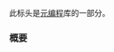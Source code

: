 {{cpp/header/title|type_traits|notes={{mark c++11}}}}
{{cpp/header/navbar}}
此标头是[[cpp/meta|元编程]]库的一部分。

{{dsc begin}}

{{dsc h1|类}}

{{dsc h2|辅助类}}
{{dsc inc|cpp/types/dsc integral_constant}}
{{dsc|{{tt|true_type}}|{{c/core|std::integral_constant&lt;bool, true&gt;}}}}
{{dsc|{{tt|false_type}}|{{c/core|std::integral_constant&lt;bool, false&gt;}}}}

{{dsc h2|基础类型分类}}
{{dsc inc|cpp/types/dsc is_void}}
{{dsc inc|cpp/types/dsc is_null_pointer}}
{{dsc inc|cpp/types/dsc is_integral}}
{{dsc inc|cpp/types/dsc is_floating_point}}
{{dsc inc|cpp/types/dsc is_array}}
{{dsc inc|cpp/types/dsc is_enum}}
{{dsc inc|cpp/types/dsc is_union}}
{{dsc inc|cpp/types/dsc is_class}}
{{dsc inc|cpp/types/dsc is_function}}
{{dsc inc|cpp/types/dsc is_pointer}}
{{dsc inc|cpp/types/dsc is_lvalue_reference}}
{{dsc inc|cpp/types/dsc is_rvalue_reference}}
{{dsc inc|cpp/types/dsc is_member_object_pointer}}
{{dsc inc|cpp/types/dsc is_member_function_pointer}}

{{dsc h2|复合类型分类}}
{{dsc inc|cpp/types/dsc is_fundamental}}
{{dsc inc|cpp/types/dsc is_arithmetic}}
{{dsc inc|cpp/types/dsc is_scalar}}
{{dsc inc|cpp/types/dsc is_object}}
{{dsc inc|cpp/types/dsc is_compound}}
{{dsc inc|cpp/types/dsc is_reference}}
{{dsc inc|cpp/types/dsc is_member_pointer}}

{{dsc h2|类型的性质}}
{{dsc inc|cpp/types/dsc is_const}}
{{dsc inc|cpp/types/dsc is_volatile}}
{{dsc inc|cpp/types/dsc is_trivial}}
{{dsc inc|cpp/types/dsc is_trivially_copyable}}
{{dsc inc|cpp/types/dsc is_standard_layout}}
{{dsc inc|cpp/types/dsc is_pod}}
{{dsc inc|cpp/types/dsc is_literal_type}}
{{dsc inc|cpp/types/dsc has_unique_object_representations}}
{{dsc inc|cpp/types/dsc is_empty}}
{{dsc inc|cpp/types/dsc is_polymorphic}}
{{dsc inc|cpp/types/dsc is_abstract}}
{{dsc inc|cpp/types/dsc is_final}}
{{dsc inc|cpp/types/dsc is_aggregate}}
{{dsc inc|cpp/types/dsc is_implicit_lifetime}}
{{dsc inc|cpp/types/dsc is_signed}}
{{dsc inc|cpp/types/dsc is_unsigned}}
{{dsc inc|cpp/types/dsc is_bounded_array}}
{{dsc inc|cpp/types/dsc is_unbounded_array}}
{{dsc inc|cpp/types/dsc is_scoped_enum}}
{{dsc end}}

{{dsc begin}}
{{dsc h2|受支持操作}}
{{dsc inc|cpp/types/dsc is_constructible}}
{{dsc inc|cpp/types/dsc is_default_constructible}}
{{dsc inc|cpp/types/dsc is_copy_constructible}}
{{dsc inc|cpp/types/dsc is_move_constructible}}
{{dsc inc|cpp/types/dsc is_assignable}}
{{dsc inc|cpp/types/dsc is_copy_assignable}}
{{dsc inc|cpp/types/dsc is_move_assignable}}
{{dsc inc|cpp/types/dsc is_destructible}}
{{dsc inc|cpp/types/dsc has_virtual_destructor}}
{{dsc inc|cpp/types/dsc is_swappable}}
{{dsc inc|cpp/types/dsc reference_converts_from_temporary}}
{{dsc inc|cpp/types/dsc reference_constructs_from_temporary}}
{{dsc end}}

{{dsc begin}}
{{dsc h2|性质查询}}
{{dsc inc|cpp/types/dsc alignment_of}}
{{dsc inc|cpp/types/dsc rank}}
{{dsc inc|cpp/types/dsc extent}}
{{dsc end}}

{{dsc begin}}
{{dsc h2|类型关系}}
{{dsc inc|cpp/types/dsc is_same}}
{{dsc inc|cpp/types/dsc is_base_of}}
{{dsc inc|cpp/types/dsc is_virtual_base_of}}
{{dsc inc|cpp/types/dsc is_convertible}}
{{dsc inc|cpp/types/dsc is_layout_compatible}}
{{dsc inc|cpp/types/dsc is_pointer_interconvertible_base_of}}
{{dsc inc|cpp/types/dsc is_invocable}}

{{dsc h2|常-易变性说明符}}
{{dsc inc|cpp/types/dsc remove_cv}}
{{dsc inc|cpp/types/dsc add_cv}}

{{dsc h2|引用}}
{{dsc inc|cpp/types/dsc remove_reference}}
{{dsc inc|cpp/types/dsc add_reference}}

{{dsc h2|指针}}
{{dsc inc|cpp/types/dsc remove_pointer}}
{{dsc inc|cpp/types/dsc add_pointer}}

{{dsc h2|符号修饰符}}
{{dsc inc|cpp/types/dsc make_signed}}
{{dsc inc|cpp/types/dsc make_unsigned}}

{{dsc h2|数组}}
{{dsc inc|cpp/types/dsc remove_extent}}
{{dsc inc|cpp/types/dsc remove_all_extents}}

{{dsc h2|杂项变换}}
{{dsc inc|cpp/types/dsc aligned_storage}}
{{dsc inc|cpp/types/dsc aligned_union}}
{{dsc inc|cpp/types/dsc decay}}
{{dsc inc|cpp/types/dsc remove_cvref}}
{{dsc inc|cpp/types/dsc enable_if}}
{{dsc inc|cpp/types/dsc conditional}}
{{dsc inc|cpp/types/dsc common_type}}
{{dsc inc|cpp/types/dsc common_reference}}
{{dsc inc|cpp/types/dsc underlying_type}}
{{dsc inc|cpp/types/dsc result_of}}
{{dsc inc|cpp/types/dsc void_t}}
{{dsc inc|cpp/types/dsc type_identity}}
{{dsc inc|cpp/utility/functional/dsc_unwrap_reference}}

{{dsc h2|类型特征的运算}}
{{dsc inc|cpp/types/dsc conjunction}}
{{dsc inc|cpp/types/dsc disjunction}}
{{dsc inc|cpp/types/dsc negation}}

{{dsc h1|函数}}

{{dsc h2|成员关系}}
{{dsc inc|cpp/types/dsc is_pointer_interconvertible_with_class}}
{{dsc inc|cpp/types/dsc is_corresponding_member}}

{{dsc h2|常量求值语境}}
{{dsc inc|cpp/types/dsc is_constant_evaluated}}
{{dsc inc|cpp/types/dsc is_within_lifetime}}
{{dsc end}}

===概要===
{{cpp/synopsis/type_traits}}

{{langlinks|de|en|es|ja|ru}}